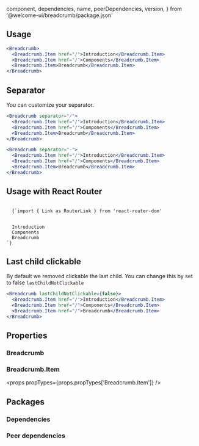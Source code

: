 
  component,
  dependencies,
  name,
  peerDependencies,
  version,
} from '@welcome-ui/breadcrumb/package.json'

<showcase
  version={version}
  name={name}
  component={component}
  description="Allows user to help understanding page location within the hierarchical structure of a website."
/>

## Usage

```jsx
<Breadcrumb>
  <Breadcrumb.Item href="/">Introduction</Breadcrumb.Item>
  <Breadcrumb.Item href="/">Components</Breadcrumb.Item>
  <Breadcrumb.Item>Breadcrumb</Breadcrumb.Item>
</Breadcrumb>
```

## Separator

You can customize your separator.

```jsx
<Breadcrumb separator="/">
  <Breadcrumb.Item href="/">Introduction</Breadcrumb.Item>
  <Breadcrumb.Item href="/">Components</Breadcrumb.Item>
  <Breadcrumb.Item>Breadcrumb</Breadcrumb.Item>
</Breadcrumb>

<Breadcrumb separator="-">
  <Breadcrumb.Item href="/">Introduction</Breadcrumb.Item>
  <Breadcrumb.Item href="/">Components</Breadcrumb.Item>
  <Breadcrumb.Item>Breadcrumb</Breadcrumb.Item>
</Breadcrumb>
```

## Usage with React Router

<code>
  {`import { Link as RouterLink } from 'react-router-dom'

<Breadcrumb>
  <Breadcrumb.Item as={RouterLink} to="/">Introduction</Breadcrumb.Item>
  <Breadcrumb.Item as={RouterLink} to="/components">Components</Breadcrumb.Item>
  <Breadcrumb.Item as={RouterLink} to='/components/breadcrumb'>Breadcrumb</Breadcrumb.Item>
</Breadcrumb>`}
</code>

## Last child clickable

By default we removed clickable the last child. You can change this by set to false `lastChildNotClickable`

```jsx
<Breadcrumb lastChildNotClickable={false}>
  <Breadcrumb.Item href="/">Introduction</Breadcrumb.Item>
  <Breadcrumb.Item href="/">Components</Breadcrumb.Item>
  <Breadcrumb.Item href="/">Breadcrumb</Breadcrumb.Item>
</Breadcrumb>
```

## Properties

### Breadcrumb

<props propTypes={props.propTypes.Breadcrumb} />

### Breadcrumb.Item

<props propTypes={props.propTypes['Breadcrumb.Item']} />

## Packages

### Dependencies

<dependencies dependencies={dependencies} />

### Peer dependencies

<dependencies dependencies={peerDependencies} />

<pagination />
